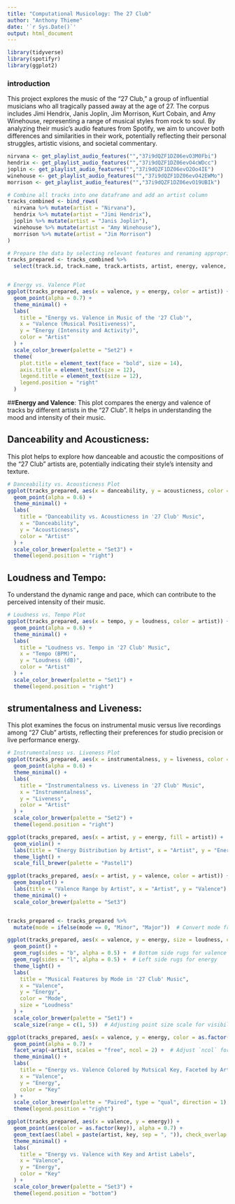 ```yaml
---
title: "Computational Musicology: The 27 Club"
author: "Anthony Thieme"
date: '`r Sys.Date()`'
output: html_document
---
```


```r
library(tidyverse)
library(spotifyr)
library(ggplot2)
```

### introduction
This project explores the music of the "27 Club," a group of influential musicians who all tragically passed away at the age of 27. The corpus includes Jimi Hendrix, Janis Joplin, Jim Morrison, Kurt Cobain, and Amy Winehouse, representing a range of musical styles from rock to soul. By analyzing their music's audio features from Spotify, we aim to uncover both differences and similarities in their work, potentially reflecting their personal struggles, artistic visions, and societal commentary.

```r

nirvana <- get_playlist_audio_features("","37i9dQZF1DZ06evO3M0Fbi")
hendrix <- get_playlist_audio_features("","37i9dQZF1DZ06evO4cWDcc")
joplin <- get_playlist_audio_features("","37i9dQZF1DZ06evO2Oo4IE")
winehouse <- get_playlist_audio_features("","37i9dQZF1DZ06evO42EWMo")
morrison <- get_playlist_audio_features("","37i9dQZF1DZ06evO19UBIk")

# Combine all tracks into one dataframe and add an artist column
tracks_combined <- bind_rows(
  nirvana %>% mutate(artist = "Nirvana"),
  hendrix %>% mutate(artist = "Jimi Hendrix"),
  joplin %>% mutate(artist = "Janis Joplin"),
  winehouse %>% mutate(artist = "Amy Winehouse"),
  morrison %>% mutate(artist = "Jim Morrison")
)

# Prepare the data by selecting relevant features and renaming appropriately
tracks_prepared <- tracks_combined %>%
  select(track.id, track.name, track.artists, artist, energy, valence, tempo, instrumentalness, danceability, acousticness, liveness, loudness, speechiness, time_signature, mode, key)



```

```r
# Energy vs. Valence Plot
ggplot(tracks_prepared, aes(x = valence, y = energy, color = artist)) +
  geom_point(alpha = 0.7) +
  theme_minimal() +
  labs(
    title = "Energy vs. Valence in Music of the '27 Club'",
    x = "Valence (Musical Positiveness)",
    y = "Energy (Intensity and Activity)",
    color = "Artist"
  ) +
  scale_color_brewer(palette = "Set2") +
  theme(
    plot.title = element_text(face = "bold", size = 14),
    axis.title = element_text(size = 12),
    legend.title = element_text(size = 12),
    legend.position = "right"
  )
```



##**Energy and Valence**: 
This plot compares the energy and valence of tracks by different artists in the "27 Club". It helps in understanding the mood and intensity of their music.

## Danceability and Acousticness: 
This plot helps to explore how danceable and acoustic the compositions of the "27 Club" artists are, potentially indicating their style's intensity and texture.

```r
# Danceability vs. Acousticness Plot
ggplot(tracks_prepared, aes(x = danceability, y = acousticness, color = artist)) +
  geom_point(alpha = 0.6) +
  theme_minimal() +
  labs(
    title = "Danceability vs. Acousticness in '27 Club' Music",
    x = "Danceability",
    y = "Acousticness",
    color = "Artist"
  ) +
  scale_color_brewer(palette = "Set3") +
  theme(legend.position = "right")

```

## Loudness and Tempo: 
To understand the dynamic range and pace, which can contribute to the perceived intensity of their music.

``` r
# Loudness vs. Tempo Plot
ggplot(tracks_prepared, aes(x = tempo, y = loudness, color = artist)) +
  geom_point(alpha = 0.6) +
  theme_minimal() +
  labs(
    title = "Loudness vs. Tempo in '27 Club' Music",
    x = "Tempo (BPM)",
    y = "Loudness (dB)",
    color = "Artist"
  ) +
  scale_color_brewer(palette = "Set1") +
  theme(legend.position = "right")

```

## strumentalness and Liveness: 
This plot examines the focus on instrumental music versus live recordings among "27 Club" artists, reflecting their preferences for studio precision or live performance energy.
``` r
# Instrumentalness vs. Liveness Plot
ggplot(tracks_prepared, aes(x = instrumentalness, y = liveness, color = artist)) +
  geom_point(alpha = 0.6) +
  theme_minimal() +
  labs(
    title = "Instrumentalness vs. Liveness in '27 Club' Music",
    x = "Instrumentalness",
    y = "Liveness",
    color = "Artist"
  ) +
  scale_color_brewer(palette = "Set2") +
  theme(legend.position = "right")

```


```r
ggplot(tracks_prepared, aes(x = artist, y = energy, fill = artist)) +
  geom_violin() +
  labs(title = "Energy Distribution by Artist", x = "Artist", y = "Energy") +
  theme_light() +
  scale_fill_brewer(palette = "Pastel1")

```

```r

ggplot(tracks_prepared, aes(x = artist, y = valence, color = artist)) +
  geom_boxplot() +
  labs(title = "Valence Range by Artist", x = "Artist", y = "Valence") +
  theme_minimal() +
  scale_color_brewer(palette = "Set3")



```


```r
tracks_prepared <- tracks_prepared %>%
  mutate(mode = ifelse(mode == 0, "Minor", "Major"))  # Convert mode from numeric to a more readable format

ggplot(tracks_prepared, aes(x = valence, y = energy, size = loudness, color = mode)) +
  geom_point() +
  geom_rug(sides = "b", alpha = 0.5) +  # Bottom side rugs for valence
  geom_rug(sides = "l", alpha = 0.5) +  # Left side rugs for energy
  theme_light() +
  labs(
    title = "Musical Features by Mode in '27 Club' Music",
    x = "Valence",
    y = "Energy",
    color = "Mode",
    size = "Loudness"
  ) +
  scale_color_brewer(palette = "Set1") +
  scale_size(range = c(1, 5))  # Adjusting point size scale for visibility

```


```r
ggplot(tracks_prepared, aes(x = valence, y = energy, color = as.factor(key))) +
  geom_point(alpha = 0.7) +
  facet_wrap(~artist, scales = "free", ncol = 2) +  # Adjust `ncol` for layout preferences
  theme_minimal() +
  labs(
    title = "Energy vs. Valence Colored by Mutsical Key, Faceted by Artist",
    x = "Valence",
    y = "Energy",
    color = "Key"
  ) +
  scale_color_brewer(palette = "Paired", type = "qual", direction = 1) +
  theme(legend.position = "right")


```


```r
ggplot(tracks_prepared, aes(x = valence, y = energy)) +
  geom_point(aes(color = as.factor(key)), alpha = 0.7) +
  geom_text(aes(label = paste(artist, key, sep = ", ")), check_overlap = TRUE, vjust = -1, size = 2.5) +
  theme_minimal() +
  labs(
    title = "Energy vs. Valence with Key and Artist Labels",
    x = "Valence",
    y = "Energy",
    color = "Key"
  ) +
  scale_color_brewer(palette = "Set3") +
  theme(legend.position = "bottom")


```

